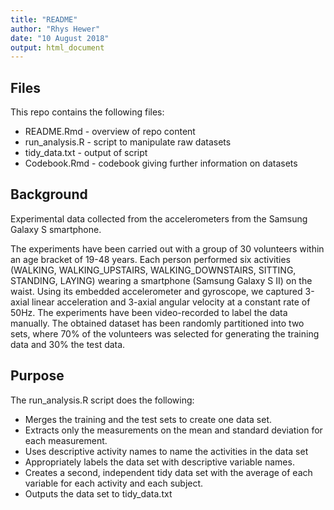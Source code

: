 ```yaml
---
title: "README"
author: "Rhys Hewer"
date: "10 August 2018"
output: html_document
---
```

## Files

This repo contains the following files:

* README.Rmd - overview of repo content
* run_analysis.R - script to manipulate raw datasets
* tidy_data.txt - output of script
* Codebook.Rmd - codebook giving further information on datasets

## Background

Experimental data collected from the accelerometers from the Samsung Galaxy S smartphone.

The experiments have been carried out with a group of 30 volunteers within an age bracket of 19-48 years. Each person performed six activities (WALKING, WALKING_UPSTAIRS, WALKING_DOWNSTAIRS, SITTING, STANDING, LAYING) wearing a smartphone (Samsung Galaxy S II) on the waist. Using its embedded accelerometer and gyroscope, we captured 3-axial linear acceleration and 3-axial angular velocity at a constant rate of 50Hz. The experiments have been video-recorded to label the data manually. The obtained dataset has been randomly partitioned into two sets, where 70% of the volunteers was selected for generating the training data and 30% the test data. 

## Purpose

The run_analysis.R script does the following:

* Merges the training and the test sets to create one data set.
* Extracts only the measurements on the mean and standard deviation for each measurement.
* Uses descriptive activity names to name the activities in the data set
* Appropriately labels the data set with descriptive variable names.
* Creates a second, independent tidy data set with the average of each variable for each activity and each subject.
* Outputs the data set to tidy_data.txt


